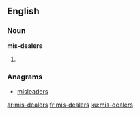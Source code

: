 ==English==

===Noun===
'''mis-dealers'''

# {{plural of|mis-dealer}}

===Anagrams===
* [[misleaders#English|misleaders]]

[[ar:mis-dealers]]
[[fr:mis-dealers]]
[[ku:mis-dealers]]